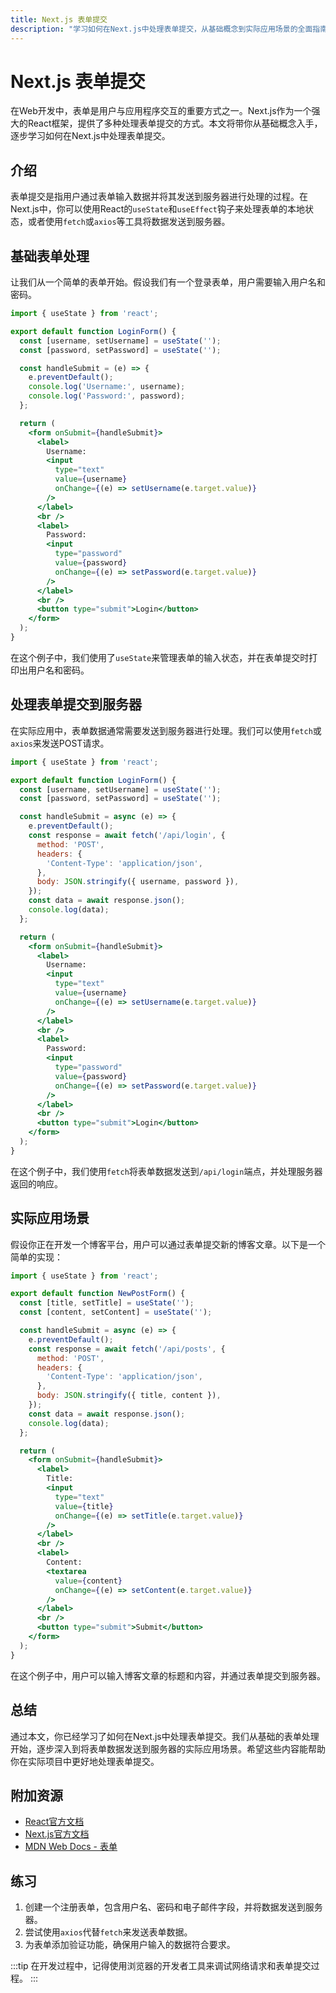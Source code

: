 ```yaml
---
title: Next.js 表单提交
description: "学习如何在Next.js中处理表单提交，从基础概念到实际应用场景的全面指南。"
---
```


# Next.js 表单提交

在Web开发中，表单是用户与应用程序交互的重要方式之一。Next.js作为一个强大的React框架，提供了多种处理表单提交的方式。本文将带你从基础概念入手，逐步学习如何在Next.js中处理表单提交。

## 介绍

表单提交是指用户通过表单输入数据并将其发送到服务器进行处理的过程。在Next.js中，你可以使用React的`useState`和`useEffect`钩子来处理表单的本地状态，或者使用`fetch`或`axios`等工具将数据发送到服务器。

## 基础表单处理

让我们从一个简单的表单开始。假设我们有一个登录表单，用户需要输入用户名和密码。

```jsx
import { useState } from 'react';

export default function LoginForm() {
  const [username, setUsername] = useState('');
  const [password, setPassword] = useState('');

  const handleSubmit = (e) => {
    e.preventDefault();
    console.log('Username:', username);
    console.log('Password:', password);
  };

  return (
    <form onSubmit={handleSubmit}>
      <label>
        Username:
        <input
          type="text"
          value={username}
          onChange={(e) => setUsername(e.target.value)}
        />
      </label>
      <br />
      <label>
        Password:
        <input
          type="password"
          value={password}
          onChange={(e) => setPassword(e.target.value)}
        />
      </label>
      <br />
      <button type="submit">Login</button>
    </form>
  );
}
```

在这个例子中，我们使用了`useState`来管理表单的输入状态，并在表单提交时打印出用户名和密码。

## 处理表单提交到服务器

在实际应用中，表单数据通常需要发送到服务器进行处理。我们可以使用`fetch`或`axios`来发送POST请求。

```jsx
import { useState } from 'react';

export default function LoginForm() {
  const [username, setUsername] = useState('');
  const [password, setPassword] = useState('');

  const handleSubmit = async (e) => {
    e.preventDefault();
    const response = await fetch('/api/login', {
      method: 'POST',
      headers: {
        'Content-Type': 'application/json',
      },
      body: JSON.stringify({ username, password }),
    });
    const data = await response.json();
    console.log(data);
  };

  return (
    <form onSubmit={handleSubmit}>
      <label>
        Username:
        <input
          type="text"
          value={username}
          onChange={(e) => setUsername(e.target.value)}
        />
      </label>
      <br />
      <label>
        Password:
        <input
          type="password"
          value={password}
          onChange={(e) => setPassword(e.target.value)}
        />
      </label>
      <br />
      <button type="submit">Login</button>
    </form>
  );
}
```

在这个例子中，我们使用`fetch`将表单数据发送到`/api/login`端点，并处理服务器返回的响应。

## 实际应用场景

假设你正在开发一个博客平台，用户可以通过表单提交新的博客文章。以下是一个简单的实现：

```jsx
import { useState } from 'react';

export default function NewPostForm() {
  const [title, setTitle] = useState('');
  const [content, setContent] = useState('');

  const handleSubmit = async (e) => {
    e.preventDefault();
    const response = await fetch('/api/posts', {
      method: 'POST',
      headers: {
        'Content-Type': 'application/json',
      },
      body: JSON.stringify({ title, content }),
    });
    const data = await response.json();
    console.log(data);
  };

  return (
    <form onSubmit={handleSubmit}>
      <label>
        Title:
        <input
          type="text"
          value={title}
          onChange={(e) => setTitle(e.target.value)}
        />
      </label>
      <br />
      <label>
        Content:
        <textarea
          value={content}
          onChange={(e) => setContent(e.target.value)}
        />
      </label>
      <br />
      <button type="submit">Submit</button>
    </form>
  );
}
```

在这个例子中，用户可以输入博客文章的标题和内容，并通过表单提交到服务器。

## 总结

通过本文，你已经学习了如何在Next.js中处理表单提交。我们从基础的表单处理开始，逐步深入到将表单数据发送到服务器的实际应用场景。希望这些内容能帮助你在实际项目中更好地处理表单提交。

## 附加资源

- [React官方文档](https://reactjs.org/docs/forms.html)
- [Next.js官方文档](https://nextjs.org/docs)
- [MDN Web Docs - 表单](https://developer.mozilla.org/en-US/docs/Learn/Forms)

## 练习

1. 创建一个注册表单，包含用户名、密码和电子邮件字段，并将数据发送到服务器。
2. 尝试使用`axios`代替`fetch`来发送表单数据。
3. 为表单添加验证功能，确保用户输入的数据符合要求。

:::tip
在开发过程中，记得使用浏览器的开发者工具来调试网络请求和表单提交过程。
:::